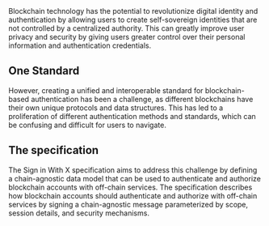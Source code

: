 
<Article icon={TbCircleKeyFilled} title="CAIP-122 Sign in with X (SIWx)">
Blockchain technology has the potential to revolutionize digital identity and authentication by allowing users to create self-sovereign identities that are not controlled by a centralized authority. This can greatly improve user privacy and security by giving users greater control over their personal information and authentication credentials.

## One Standard

However, creating a unified and interoperable standard for blockchain-based authentication has been a challenge, as different blockchains have their own unique protocols and data structures. This has led to a proliferation of different authentication methods and standards, which can be confusing and difficult for users to navigate.

## The specification

The Sign in With X specification aims to address this challenge by defining a chain-agnostic data model that can be used to authenticate and authorize blockchain accounts with off-chain services. The specification describes how blockchain accounts should authenticate and authorize with off-chain services by signing a chain-agnostic message parameterized by scope, session details, and security mechanisms.

<Card title="SIWx" />

</Article>
